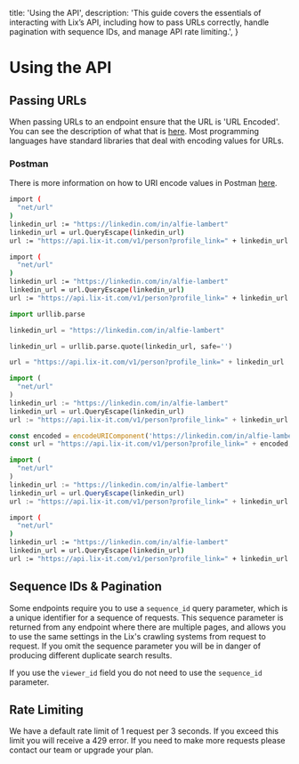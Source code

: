   title: 'Using the API',
  description: 'This guide covers the essentials of interacting with Lix’s API, including how to pass URLs correctly, handle pagination with sequence IDs, and manage API rate limiting.',
}

# Using the API

<Row>

<Col>

## Passing URLs

When passing URLs to an endpoint ensure that the URL is 'URL Encoded'. You can see the description of what that is [here](https://developer.mozilla.org/en-US/docs/Glossary/percent-encoding). Most programming languages have standard libraries that deal with encoding values for URLs.


### Postman
There is more information on how to URI encode values in Postman [here](https://learning.postman.com/docs/sending-requests/requests/#sending-parameters).


</Col>

  <Col sticky>

<CodeGroup title="Passing URLs">



```bash {{ title: 'Shell' }}
import (
  "net/url"
)
linkedin_url := "https://linkedin.com/in/alfie-lambert"
linkedin_url = url.QueryEscape(linkedin_url)
url := "https://api.lix-it.com/v1/person?profile_link=" + linkedin_url
```


```bash {{ title: 'Ruby' }}
import (
  "net/url"
)
linkedin_url := "https://linkedin.com/in/alfie-lambert"
linkedin_url = url.QueryEscape(linkedin_url)
url := "https://api.lix-it.com/v1/person?profile_link=" + linkedin_url
```




```python
import urllib.parse

linkedin_url = "https://linkedin.com/in/alfie-lambert"

linkedin_url = urllib.parse.quote(linkedin_url, safe='')

url = "https://api.lix-it.com/v1/person?profile_link=" + linkedin_url

import (
  "net/url"
)
linkedin_url := "https://linkedin.com/in/alfie-lambert"
linkedin_url = url.QueryEscape(linkedin_url)
url := "https://api.lix-it.com/v1/person?profile_link=" + linkedin_url
```


```javascript
const encoded = encodeURIComponent('https://linkedin.com/in/alfie-lambert');
const url = "https://api.lix-it.com/v1/person?profile_link=" + encoded;

import (
  "net/url"
)
linkedin_url := "https://linkedin.com/in/alfie-lambert"
linkedin_url = url.QueryEscape(linkedin_url)
url := "https://api.lix-it.com/v1/person?profile_link=" + linkedin_url
```




```bash {{ title: 'Go' }}
import (
  "net/url"
)
linkedin_url := "https://linkedin.com/in/alfie-lambert"
linkedin_url = url.QueryEscape(linkedin_url)
url := "https://api.lix-it.com/v1/person?profile_link=" + linkedin_url
```



</CodeGroup>


</Col>

</Row>



<Row>

<Col>


## Sequence IDs & Pagination

Some endpoints require you to use a `sequence_id` query parameter, which is a unique identifier for a sequence of requests. This sequence parameter is returned from any endpoint where there are multiple pages, and allows you to use the same settings in the Lix's crawling systems from request to request. If you omit the sequence parameter you will be in danger of producing different duplicate search results.

If you use the `viewer_id` field you do not need to use the `sequence_id` parameter.

</Col>

</Row>



<Row>

<Col>

## Rate Limiting

We have a default rate limit of 1 request per 3 seconds. If you exceed this limit you will receive a 429 error. If you need to make more requests please contact our team or upgrade your plan.

</Col>

</Row>